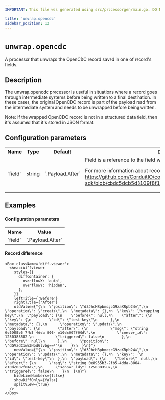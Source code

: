```yaml
---
IMPORTANT: This file was generated using src/processorgen/main.go. DO NOT EDIT.

title: 'unwrap.opencdc'
sidebar_position: 12
---
```



# `unwrap.opencdc`

A processor that unwraps the OpenCDC record saved in one of record's fields.

## Description

The unwrap.opencdc processor is useful in situations where a record goes through intermediate 
systems before being written to a final destination. In these cases, the original OpenCDC record is part of the payload 
read from the intermediate system and needs to be unwrapped before being written.

Note: if the wrapped OpenCDC record is not in a structured data field, then it's assumed that it's stored in JSON format.

## Configuration parameters

<table class="no-margin-table">
    <tr>
      <th>Name</th>
      <th>Type</th>
      <th>Default</th>
      <th>Description</th>
    </tr>
    <tr>
      <td>`field`</td>
      <td>string</td>
      <td>`.Payload.After`</td>
      <td>
Field is a reference to the field which contains the OpenCDC record.

For more information about record references, see: https://github.com/ConduitIO/conduit-processor-sdk/blob/cbdc5dcb5d3109f8f13b88624c9e360076b0bcdb/util.go#L66.
      </td>
    </tr>
  </table>

## Examples

### 



#### Configuration parameters

<table class="no-margin-table">
  <tr>
    <th>Name</th>
    <th>Value</th>
  </tr>
  <tr>
    <td>`field`</td>
    <td>`.Payload.After`</td>
  </tr>
</table>

#### Record difference

```mdx-code-block
<Box className='diff-viewer'>
  <ReactDiffViewer
    styles={{
      diffContainer: {
        overflowX: 'auto',
        overflowY: 'hidden',
      },
    }}
    leftTitle={'Before'}
    rightTitle={'After'}
    oldValue={"{\n  \"position\": \"d3JhcHBpbmcgcG9zaXRpb24=\",\n  \"operation\": \"create\",\n  \"metadata\": {},\n  \"key\": \"wrapping key\",\n  \"payload\": {\n    \"before\": null,\n    \"after\": {\n      \"key\": {\n        \"id\": \"test-key\"\n      },\n      \"metadata\": {},\n      \"operation\": \"update\",\n      \"payload\": {\n        \"after\": {\n          \"msg\": \"string 0e8955b3-7fb5-4dda-8064-e10dc007f00d\",\n          \"sensor_id\": 1250383582,\n          \"triggered\": false\n        },\n        \"before\": null\n      },\n      \"position\": \"dGVzdC1wb3NpdGlvbg==\"\n    }\n  }\n}"}
    newValue={"{\n  \"position\": \"d3JhcHBpbmcgcG9zaXRpb24=\",\n  \"operation\": \"update\",\n  \"metadata\": {},\n  \"key\": {\n    \"id\": \"test-key\"\n  },\n  \"payload\": {\n    \"before\": null,\n    \"after\": {\n      \"msg\": \"string 0e8955b3-7fb5-4dda-8064-e10dc007f00d\",\n      \"sensor_id\": 1250383582,\n      \"triggered\": false\n    }\n  }\n}"}
    hideLineNumbers={false}
    showDiffOnly={false}
    splitView={true}
  />
</Box>
```

